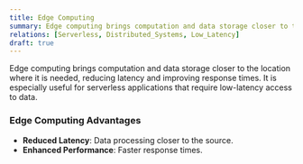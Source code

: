 ```yaml
---
title: Edge Computing
summary: Edge computing brings computation and data storage closer to the location where it is needed, to reduce latency and improve response times.
relations: [Serverless, Distributed_Systems, Low_Latency]
draft: true
---
```


Edge computing brings computation and data storage closer to the location where it is needed, reducing latency and improving response times. It is especially useful for serverless applications that require low-latency access to data.

### Edge Computing Advantages
- **Reduced Latency**: Data processing closer to the source.
- **Enhanced Performance**: Faster response times.
